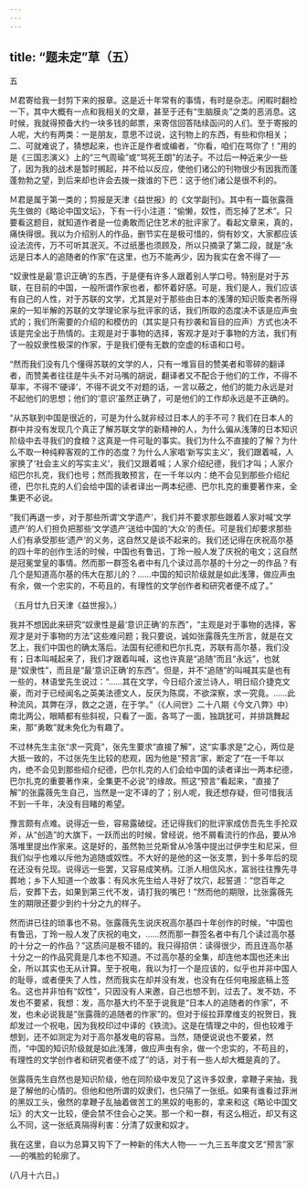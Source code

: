 ```yaml
---
---
---
```

title: “题未定”草（五）
---



五

Ｍ君寄给我一封剪下来的报章。这是近十年常有的事情，有时是杂志。闲暇时翻检一下，其中大概有一点和我相关的文章，甚至于还有“生脑膜炎”之类的恶消息。这时候，我就得预备大约一块多钱的邮票，来寄信回答陆续函问的人们。至于寄报的人呢，大约有两类：一是朋友，意思不过说，这刊物上的东西，有些和你相关；二、可就难说了，猜想起来，也许正是作者或编者，“你看，咱们在骂你了！”用的是《三国志演义》上的“三气周瑜”或“骂死王朗”的法子。不过后一种近来少一些了，因为我的战术是暂时搁起，并不给以反应，使他们诸公的刊物很少有因我而蓬蓬勃勃之望，到后来却也许会去拨一拨谁的下巴：这于他们诸公是很不利的。

Ｍ君是属于第一类的；剪报是天津《益世报》的《文学副刊》。其中有一篇张露薇先生做的《略论中国文坛》，下有一行小注道：“偷懒，奴性，而忘掉了艺术”。只要看这题目，就知道作者是一位勇敢而记住艺术的批评家了。看起文章来，真的，痛快得很。我以为介绍别人的作品，删节实在是极可惜的，倘有妙文，大家都应该设法流传，万不可听其泯灭。不过纸墨也须顾及，所以只摘录了第二段，就是“永远是日本人的追随者的作家”在这里，也万不能再少，因为我实在舍不得了──

“奴隶性是最‘意识正确’的东西，于是便有许多人跟着别人学口号。特别是对于苏联，在目前的中国，一般所谓作家也者，都怀着好感。可是，我们是人，我们应该有自己的人性，对于苏联的文学，尤其是对于那些由日本的浅薄的知识贩卖者所得来的一知半解的苏联的文学理论家与批评家的话，我们所取的态度决不该是应声虫式的；我们所需要的介绍的和模仿的（其实是只有抄袭和盲目的应声）方式也决不该是完全出于热情的。主观是对于事物的选择，客观才是对于事物的方法，我们有了一般奴隶性极深的作家，于是我们便有无数的空虚的标语和口号。

“然而我们没有几个懂得苏联的文学的人，只有一堆盲目的赞美者和零碎的翻译者，而赞美者往往是牛头不对马嘴的胡说，翻译者又不配合于他们的工作，不得不草率，不得不‘硬译’，不得不说文不对题的话，一言以蔽之，他们的能力永远是对不起他们的思想；他们的‘意识’虽然正确了，可是他们的工作却永远是不正确的。

“从苏联到中国是很近的，可是为什么就非经过日本人的手不可？我们在日本人的群中并没有发现几个真正了解苏联文学的新精神的人，为什么偏从浅薄的日本知识阶级中去寻我们的食粮？这真是一件可耻的事实。我们为什么不直接的了解？为什么不取一种纯粹客观的工作的态度？为什么人家唱‘新写实主义’，我们跟着喊，人家换了‘社会主义的写实主义’，我们又跟着喊；人家介绍纪德，我们才叫；人家介绍巴尔扎克，我们也号；然而我敢预言，在一千年以内：绝不会见到那些介绍纪德，巴尔扎克的人们会给中国的读者译出一两本纪德、巴尔扎克的重要著作来，全集更不必说。

“我们再退一步，对于那些所谓‘文学遗产’，我们并不要求那些跟着人家对喊‘文学遗产’的人们担负把那些‘文学遗产’送给中国的‘大众’的责任。可是我们却要求那些人们有承受那些‘遗产’的义务，这自然又是谈不起来的。我们还记得在庆祝高尔基的四十年的创作生活的时候，中国也有鲁迅，丁玲一般人发了庆祝的电文；这自然是冠冕堂皇的事情。然而那一群签名者中有几个读过高尔基的十分之一的作品？有几个是知道高尔基的伟大在那儿的？……中国的知识阶级就是如此浅薄，做应声虫有余，做一个忠实的，不苟且的，有理性的文学创作者和研究者便不成了。”

（五月廿九日天津《益世报》。）

我并不想因此来研究“奴隶性是最‘意识正确’的东西”，“主观是对于事物的选择，客观才是对于事物的方法”这些难问题；我只要说，诚如张露薇先生所言，就是在文艺上，我们中国也的确太落后。法国有纪德和巴尔扎克，苏联有高尔基，我们没有；日本叫喊起来了，我们才跟着叫喊，这也许真是“追随”而且“永远”，也就是“奴隶性”，而且是“最‘意识正确’的东西”。但是，并不“追随”的叫喊其实是也有一些的，林语堂先生说过：“……其在文学，今日绍介波兰诗人，明日绍介捷克文豪，而对于已经闻名之英美法德文人，反厌为陈腐，不欲深察，求一究竟。……此种流风，其弊在浮，救之之道，在于学。”（《人间世》二十八期《今文八弊》中）南北两公，眼睛都有些斜视，只看了一面，各骂了一面，独跳犹可，并排跳舞起来，那“勇敢”就未免化为有趣了。

不过林先生主张“求一究竟”，张先生要求“直接了解”，这“实事求是”之心，两位是大抵一致的，不过张先生比较的悲观，因为他是“预言”家，断定了“在一千年以内，绝不会见到那些绍介纪德，巴尔扎克的人们会给中国的读者译出一两本纪德，巴尔扎克的重要著作来，全集更不必说”的缘故。照这“预言”看起来，“直接了解”的张露薇先生自己，当然是一定不译的了；别人呢，我还想存疑，但可惜我活不到一千年，决没有目睹的希望。

豫言颇有点难。说得近一些，容易露破绽。还记得我们的批评家成仿吾先生手抡双斧，从“创造”的大旗下，一跃而出的时候，曾经说，他不屑看流行的作品，要从冷落堆里提出作家来。这是好的，虽然勃兰兑斯曾从冷落中提出过伊孛生和尼采，但我们似乎也难以斥他为追随或奴性。不大好的是他的这一张支票，到十多年后的现在还没有兑现。说得远一些罢，又容易成笑柄。江浙人相信风水，富翁往往豫先寻葬地；乡下人知道一个故事：有风水先生给人寻好了坟穴，起誓道：“您百年之后，安葬下去，如果到第三代不发，请打我的嘴巴！”然而他的期限，比张露薇先生的期限还要少到约十分之九的样子。

然而讲已往的琐事也不易。张露薇先生说庆祝高尔基四十年创作的时候，“中国也有鲁迅，丁玲一般人发了庆祝的电文，……然而那一群签名者中有几个读过高尔基的十分之一的作品？”这质问是极不错的。我只得招供：读得很少，而且连高尔基十分之一的作品究竟是几本也不知道。不过高尔基的全集，却连他本国也还未出全，所以其实也无从计算。至于祝电，我以为打一个是应该的，似乎也并非中国人的耻辱，或者便失了人性，然而我实在却并没有发，也没有在任何电报底稿上签名。这也并非怕有“奴性”，只因没有人来邀，自己也想不到，过去了。发不妨，不发也不要紧，我想：发，高尔基大约不至于说我是“日本人的追随者的作家”，不发，也未必说我是“张露薇的追随者的作家”的。但对于绥拉菲摩维支的祝贺日，我却发过一个祝电，因为我校印过中译的《铁流》。这是在情理之中的，但也较难于想到，还不如测定为对于高尔基发电的容易。当然，随便说说也不要紧，然而，“中国的知识阶级就是如此浅薄，做应声虫有余，做一个忠实的，不苟且的，有理性的文学创作者和研究者便不成了”的话，对于有一些人却大概是真的了。

张露薇先生自然也是知识阶级，他在同阶级中发见了这许多奴隶，拿鞭子来抽，我是了解他的心情的。但他和他所谓的奴隶们，也只隔了一张纸。如果有谁看过菲洲的黑奴工头，傲然的拿鞭子乱抽着做苦工的黑奴的电影的，拿来和这《略论中国文坛》的大文一比较，便会禁不住会心之笑。那一个和一群，有这么相近，却又有这么不同，这一张纸真隔得利害：分清了奴隶和奴才。

我在这里，自以为总算又钩下了一种新的伟大人物── 一九三五年度文艺“预言”家──的嘴脸的轮廓了。

(八月十六日。)